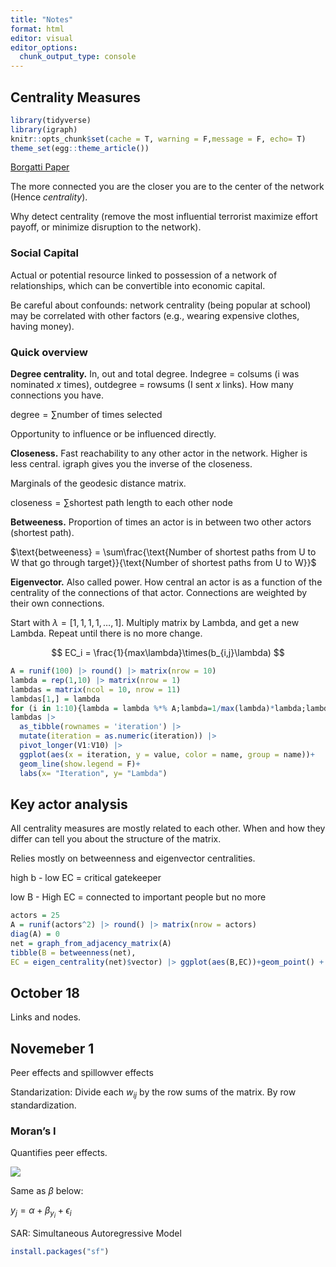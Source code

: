 ```yaml
---
title: "Notes"
format: html
editor: visual
editor_options: 
  chunk_output_type: console
---
```


## Centrality Measures

```r
library(tidyverse)
library(igraph)
knitr::opts_chunk$set(cache = T, warning = F,message = F, echo= T)
theme_set(egg::theme_article())
```

[Borgatti Paper](https://link.springer.com/content/pdf/10.1007/s10588-006-7084-x.pdf)

The more connected you are the closer you are to the center of the network (Hence *centrality*).

Why detect centrality (remove the most influential terrorist maximize effort payoff, or minimize disruption to the network).

### Social Capital

Actual or potential resource linked to possession of a network of relationships, which can be convertible into economic capital.

Be careful about confounds: network centrality (being popular at school) may be correlated with other factors (e.g., wearing expensive clothes, having money).

### Quick overview

**Degree centrality.** In, out and total degree. Indegree = colsums (i was nominated $x$ times), outdegree = rowsums (I sent $x$ links). How many connections you have.

$\text{degree} = \sum\text{number of times selected}$

Opportunity to influence or be influenced directly.

**Closeness.** Fast reachability to any other actor in the network. Higher is less central. igraph gives you the inverse of the closeness.

Marginals of the geodesic distance matrix.

$\text{closeness} = \sum\text{shortest path length to each other node}$

**Betweeness.** Proportion of times an actor is in between two other actors (shortest path).

$\text{betweeness} = \sum\frac{\text{Number of shortest paths from U to W that go through target}}{\text{Number of shortest paths from U to W}}$

**Eigenvector.** Also called power. How central an actor is as a function of the centrality of the connections of that actor. Connections are weighted by their own connections.

Start with $\lambda = [1,1,1,1,…,1]$. Multiply matrix by Lambda, and get a new Lambda. Repeat until there is no more change.

$$
EC_i = \frac{1}{max\lambda}\times(b_{i,j}\lambda)
$$

```r
A = runif(100) |> round() |> matrix(nrow = 10)
lambda = rep(1,10) |> matrix(nrow = 1)
lambdas = matrix(ncol = 10, nrow = 11)
lambdas[1,] = lambda
for (i in 1:10){lambda = lambda %*% A;lambda=1/max(lambda)*lambda;lambdas[i+1,] = lambda}
lambdas |> 
  as_tibble(rownames = 'iteration') |> 
  mutate(iteration = as.numeric(iteration)) |> 
  pivot_longer(V1:V10) |> 
  ggplot(aes(x = iteration, y = value, color = name, group = name))+
  geom_line(show.legend = F)+
  labs(x= "Iteration", y= "Lambda")
```

## Key actor analysis

All centrality measures are mostly related to each other. When and how they differ can tell you about the structure of the matrix.

Relies mostly on betweenness and eigenvector centralities.

high b - low EC = critical gatekeeper

low B - High EC = connected to important people but no more

```r
actors = 25
A = runif(actors^2) |> round() |> matrix(nrow = actors)
diag(A) = 0
net = graph_from_adjacency_matrix(A)
tibble(B = betweenness(net),
EC = eigen_centrality(net)$vector) |> ggplot(aes(B,EC))+geom_point() + geom_smooth(method = 'lm')
```

## October 18

Links and nodes.

## Novemeber 1

Peer effects and spillowver effects

Standarization: Divide each $w_{ij}$ by the row sums of the matrix. By row standardization.

### Moran's I

Quantifies peer effects.

![](images/Screen%20Shot%202022-11-01%20at%204.28.30%20PM.png)

Same as $\beta$ below:

$y_j = \alpha + \beta_{y_i} + \epsilon_i$

SAR: Simultaneous Autoregressive Model

```r
install.packages("sf")
```
